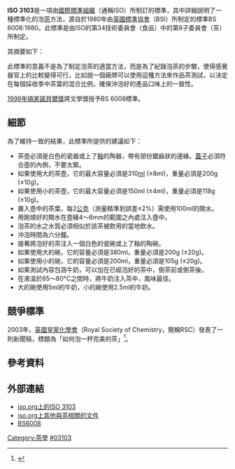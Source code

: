 '''ISO 3103'''是一項由[[國際標準組織|國際標準組織]]（通稱ISO）所制訂的標準，其中詳細說明了一種標準化的泡[[茶|茶]]方法，源自於1980年由[[英國標準協會|英國標準協會]]（BSI）所制定的標準BS 6008:1980。此標準是由ISO的第34技術委員會（食品）中的第8子委員會（茶）所制定。

其摘要如下：

{{quote|此法包涵以剛[[沸騰|沸騰]]的[[水|水]]，從置於[[瓷|瓷]]製或[[陶|陶]]製的壺中的乾燥茶葉萃取出[[溶解性|可溶性]]的[[物質|物質]]，並將所得的液體注入[[白色|白色]]瓷製或陶製的碗，以能檢驗泡煮過的茶[[葉|葉]]的[[感覺器|感覺器官]]性質，以及該液體加入或不加[[牛奶|牛奶]]或兩者的感覺器官性質。}}

此標準的意義不是為了制定泡茶的適當方法，而是為了紀錄泡茶的步驟，使得感覺器官上的比較變得可行。比如說一個廠牌可以使用這種方法來作品茶測試，以決定在每個採收季中茶葉的混合比例，確保沖泡好的產品口味上的一致性。

[[搞笑諾貝爾獎得獎者列表#1999年|1999年搞笑諾貝爾獎]]將文學獎授予BS 6008標準。

== 細節 ==
為了維持一致的結果，此標準所提供的建議如下：
* 茶壺必須是白色的瓷器或上了[[釉|釉]]的陶器，帶有部份鋸齒狀的邊緣。[[蓋子|蓋子]]必須符合壺的內側，不要太緊。
* 如果使用大的茶壺，它的最大容量必須是310[[毫升|ml]] (±8ml)，重量必須是200g (±10g)。
* 如果使用小的茶壺，它的最大容量必須是150ml (±4ml)，重量必須是118g (±10g)。
* 置入壺中的茶葉，每2[[公克|公克]]（測量精準到誤差±2%）需使用100ml的開水。 
* 用剛燒好的開水在壺緣4～6mm的範圍之內處注入壺中。 
* 泡茶的水之水質必須相似於該茶被飲用的當地飲水。 
* 沖泡時間為六分鐘。
* 接著將泡好的茶注入一個白色的瓷碗或上了釉的陶碗。
* 如果使用大的碗，它的容量必須是380ml，重量必須是200g (±20g)。
* 如果使用小的碗，它的容量必須是200ml，重量必須是105g (±20g)。
* 如果測試內容包涵牛奶，可以加在已經泡好的茶中，倒茶前或倒茶後。
* 在液溫於65～80°C之間時，將牛奶注入茶中，風味最佳。
* 大的碗使用5ml的牛奶，小的碗使用2.5ml的牛奶。

== 競爭標準 ==
2003年，[[英國皇家化學會|英國皇家化學會]]（Royal Society of Chemistry，簡稱RSC）發表了一則新聞稿，標題為「如何泡一杯完美的茶」<ref>{{cite web| url=http://www.rsc.org/pdf/pressoffice/2003/tea.pdf| title=How to make a Perfect Cup of Tea| format=PDF| year=2003| publisher=Royal Society of Chemistry| access-date=2009-08-30| archive-url=https://web.archive.org/web/20140811033029/http://www.rsc.org/pdf/pressoffice/2003/tea.pdf| archive-date=2014-08-11| dead-url=yes}}</ref>。

== 參考資料 ==
{{reflist}}

== 外部連結 ==
*[http://www.iso.org/iso/iso_catalogue/catalogue_tc/catalogue_detail.htm?csnumber=8250 iso.org上的ISO 3103]{{WebCite|url=https://www.webcitation.org/61CgUKTDH?url=http://www.iso.org/iso/iso_catalogue/catalogue_tc/catalogue_detail.htm?csnumber=8250 |date=20110825143256 |dateformat=iso }}
*[http://www.iso.org/iso/iso_catalogue/catalogue_tc/catalogue_tc_browse.htm?commid=47918&published=on iso.org上其他與茶相關的文件]{{Wayback|url=http://www.iso.org/iso/iso_catalogue/catalogue_tc/catalogue_tc_browse.htm?commid=47918&published=on |date=20110606172848 }}
*[https://web.archive.org/web/20091007080007/http://sub.spc.org/san/docs/BS6008.pdf BS6008]

{{ISO}}
{{茶}}
[[Category:茶學|Category:茶學]]
[[Category:ISO標準|#03103]]